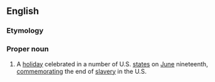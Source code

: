 ==English==
===Etymology===
{{blend|June|nineteenth}}

===Proper noun===
{{wikipedia}}
{{en-proper noun}}
# {{context|US|lang=en}} A [[holiday]] celebrated in a number of U.S. [[state]]s on [[June]] nineteenth, [[commemorating|commemorating]] the end of [[slavery]] in the U.S.